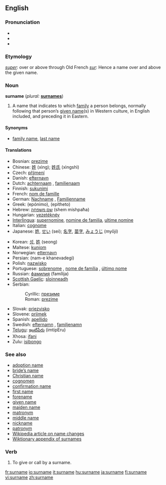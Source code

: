 ==English==

===Pronunciation===
*{{AHD|sûr'nām}}
*{{IPA|/ˈsɜː(r)neɪm/}}
*{{SAMPA|/"s3:(r)neIm/}}

===Etymology===
{{L.}} ''[[super]]'': over or above through Old French ''[[sur]]'': Hence a name over and above the given name.

===Noun===
'''surname''' (''plural:'' '''[[surnames]]''')
{{wikipedia|Surname}}

# A name that indicates to which [[family]] a person belongs, normally following that person’s [[given name]](s) in Western culture, in English included, and preceding it in Eastern.

====Synonyms====
*[[family name]], [[last name]]

====Translations====
{{trans-top|name that indicates family}}
*Bosnian: [[prezime#Bosnian|prezime]] {{n}}
*Chinese: [[姓]] (xìng); [[姓氏]] (xìngshì)
*Czech: [[příjmení]] {{n}}
*Danish: [[efternavn]]
*Dutch: [[achternaam]] {{m}}, [[familienaam]] {{m}}
*Finnish: [[sukunimi]]
*French: [[nom de famille]] {{m}}
*German: [[Nachname]] {{m}}, [[Familienname]] {{m}}
*Greek: {{t|el|επώνυμο|n}} (epónimo), {{t|el|επίθετο|n}} (epítheto)
*Hebrew: [[שם משפחה]] (shem mishpaħa)
*Hungarian: [[vezetéknév]]
*[[Interlingua]]: [[supernomine]], [[nomine de familia]], [[ultime nomine]]
*Italian: [[cognome]] {{m}}
*Japanese: [[姓]], [[せい]] (sei); [[名字]], [[苗字]], [[みょうじ]] (myōji)
{{trans-mid}}
*Korean: [[성]], [[姓]] (seong)
*Maltese: [[kunjom]]
*Norwegian: [[etternavn]] {{n}}
*Persian: {{FAchar|[[نام خانوادگی]]}} (nam-e khanevadegi)
*Polish: [[nazwisko]] {{n}}
*Portuguese: [[sobrenome]] {{m}}, [[nome de família]] {{m}}, [[último nome]] {{m}} {{italbrac|when appearing last}}
*Russian: [[фамилия]] (famílija) {{f}}
*[[Scottish Gaelic]]: [[sloinneadh]] {{m}}
*Serbian:
*:Cyrillic: [[презиме]] {{n}}
*:Roman: [[prezime]] {{n}}
*Slovak: [[priezvisko]] {{n}}
*Slovene: [[priimek]] {{m}}
*Spanish: [[apellido]] {{m}}
*Swedish: [[efternamn]] {{n}}, [[familjenamn]] {{n}}
*[[Telugu]]: [[ఇంటిపేరు]] (imtipEru)
*Xhosa: [[ifani]]
*Zulu: [[isibongo]]
{{trans-bottom}}

===See also===
*[[adoption name]]
*[[bride's name|bride’s name]]
*[[Christian name]]
*[[cognomen]]
*[[confirmation name]]
*[[first name]]
*[[forename]]
*[[given name]]
*[[maiden name]]
*[[matronym]]
*[[middle name]]
*[[nickname]]
*[[patronym]]
*[[w:Name change|Wikipedia article on name changes]]
*[[Appendix:Surnames|Wiktionary appendix of surnames]]

===Verb===
{{en-verb|surnam|ing}}

# To give or call by a surname.

[[fr:surname]]
[[io:surname]]
[[it:surname]]
[[hu:surname]]
[[ja:surname]]
[[fi:surname]]
[[vi:surname]]
[[zh:surname]]